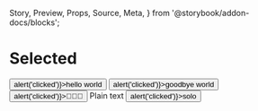   Story,
  Preview,
  Props,
  Source,
  Meta,
} from '@storybook/addon-docs/blocks';


<Meta
  title="MDX/test"
  component={Button}
/>

# Selected

<Story id="." />

<Source id="." />

<Props of="." />

<Preview>
  <Story name="hello story">
    <Button onClick={() => alert('clicked')}>hello world</Button>
  </Story>
  <Story name="goodbye">
    <Button onClick={() => alert('clicked')}>goodbye world</Button>
  </Story>
  <Story name="with icons">
    <Button onClick={() => alert('clicked')}>🤘🚀💯</Button>
  </Story>
  <Story name="plaintext">Plain text</Story>
</Preview>

<Story name="solo story">
  <Button onClick={() => alert('clicked')}>solo</Button>
</Story>


